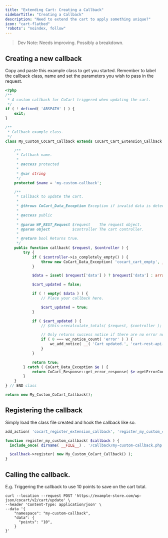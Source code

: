 ```yaml
---
title: "Extending Cart: Creating a Callback"
sidebarTitle: "Creating a Callback"
description: "Need to extend the cart to apply something unique?"
icon: "cart-flatbed"
'robots': "noindex, follow"
---
```


> Dev Note: Needs improving. Possibly a breakdown.

## Creating a new callback

Copy and paste this example class to get you started. Remember to label the callback class, name and set the parameters you wish to pass in the request.

```php Callback Class Example [expandable]
<?php
/**
 * A custom callback for CoCart triggered when updating the cart.
 */
if ( ! defined( 'ABSPATH' ) ) {
	exit;
}

/**
 * Callback example class.
 */
class My_Custom_CoCart_Callback extends CoCart_Cart_Extension_Callback {

	/**
	 * Callback name.
	 *
	 * @access protected
	 *
	 * @var string
	 */
	protected $name = 'my-custom-callback';

	/**
	 * Callback to update the cart.
	 *
	 * @throws CoCart_Data_Exception Exception if invalid data is detected.
	 *
	 * @access public
	 *
	 * @param WP_REST_Request $request    The request object.
	 * @param object          $controller The cart controller.
	 *
	 * @return bool Returns true.
	 */
	public function callback( $request, $controller ) {
		try {
			if ( $controller->is_completely_empty() ) {
				throw new CoCart_Data_Exception( 'cocart_cart_empty', __( 'Cart is empty. Please add items to cart first.', 'cart-rest-api-for-woocommerce' ), 404 );
			}

			$data = isset( $request['data'] ) ? $request['data'] : array(); // Custom parameter.

			$cart_updated = false;

			if ( ! empty( $data ) ) {
				// Place your callback here.

				$cart_updated = true;
			}

			if ( $cart_updated ) {
				// $this->recalculate_totals( $request, $controller ); // Uncomment if you need to recalculate the cart totals.

				// Only returns success notice if there are no error notices. - Feel free to change the message response.
				if ( 0 === wc_notice_count( 'error' ) ) {
					wc_add_notice( __( 'Cart updated.', 'cart-rest-api-for-woocommerce' ), 'success' );
				}
			}

			return true;
		} catch ( CoCart_Data_Exception $e ) {
			return CoCart_Response::get_error_response( $e->getErrorCode(), $e->getMessage(), $e->getCode(), $e->getAdditionalData() );
		}
	}
} // END class

return new My_Custom_CoCart_Callback();
```

## Registering the callback

Simply load the class file created and hook the callback like so.

```php
add_action( 'cocart_register_extension_callback', 'register_my_custom_callback' );

function register_my_custom_callback( $callback ) {
  include_once( dirname( __FILE__) . '/callback/my-custom-callback.php' );

  $callback->register( new My_Custom_CoCart_Callback() );
}
```

## Calling the callback.

E.g. Triggering the callback to use 10 points to save on the cart total.

```
curl --location --request POST 'https://example-store.com/wp-json/cocart/v2/cart/update' \
--header 'Content-Type: application/json' \
--data '{
    "namespace": "my-custom-callback",
    "data": {
      "points": "10",
    }
}'
```
